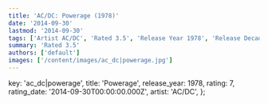 ```yaml
---
title: 'AC/DC: Powerage (1978)'
date: '2014-09-30'
lastmod: '2014-09-30'
tags: ['Artist AC/DC', 'Rated 3.5', 'Release Year 1978', 'Release Decade 1970']
summary: 'Rated 3.5'
authors: ['default']
images: ['/content/images/ac_dc|powerage.jpg']
---
```


  key: 'ac_dc|powerage',
  title: 'Powerage',
  release_year: 1978,
  rating: 7,
  rating_date: '2014-09-30T00:00:00.000Z',
  artist: 'AC/DC',
};

<MusicRating data={data} />
